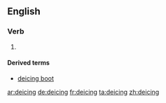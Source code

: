 ==English==

===Verb===
{{head|en|verb}}

# {{present participle of|deice}}

====Derived terms====
* [[deicing boot]]

[[ar:deicing]]
[[de:deicing]]
[[fr:deicing]]
[[ta:deicing]]
[[zh:deicing]]